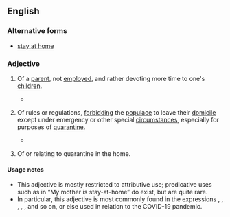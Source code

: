 {{also|stay at home}}
==English==

===Alternative forms===
* [[stay at home]]

===Adjective===
{{en-adj|head=[[stay]]-[[at]]-[[home]]|-}}

# {{lb|en|chiefly|attributive}} Of a [[parent]], not [[employed]], and rather devoting more time to one's [[children]].
#* {{quote-web|en|title=Couples Who Eat Together May Not Stay Together|work=New York Times|author=Abby Ellin|date=May 25, 2020|url=https://www.nytimes.com/2020/05/25/fashion/weddings/couples-food-habits-quarantine.html|passage=Ms. Andrews is forthright about her distress. “Jonathan’s eating habits have irritated me for years anyway and have only been exacerbated during the last six or seven weeks of him working from home,” said Ms. Andrews, 53, a '''stay-at-home''' parent who lives just outside London, in Surrey.}}
# {{lb|en|attributive}} Of rules or regulations, [[forbid|forbidding]] the [[populace]] to leave their [[domicile]] except under emergency or other special [[circumstances]], especially for purposes of [[quarantine]].
#: {{ux|en|stay-at-home orders}}
#* {{quote-web|en|url=https://www.scientificamerican.com/article/a-monday-is-a-tuesday-is-a-sunday-as-covid-19-disrupts-internal-clocks/|date=May 27, 2020|author=Jackie Rocheleau|work=Scientific American|title=A Monday Is a Tuesday Is a Sunday as COVID-19 Disrupts Internal Clocks|passage=In April Jenny Rappaport sat down to inspect her calendar because she could not tell how many days had passed since New Jersey’s '''stay-at-home''' order took effect.}}
# {{lb|en|attributive}} Of or relating to quarantine in the home.
#: {{ux|en|the stay-at-home era}} 
#: {{ux|en|stay-at-home boredom}}

====Usage notes====
* This adjective is mostly restricted to attributive use; predicative uses such as in “My mother is stay-at-home” do exist, but are quite rare.
* In particular, this adjective is most commonly found in the expressions {{m|en||stay-at-home mother}}, {{m|en||father}}, {{m|en||mom}}, {{m|en||dad}}, {{m|en||motherhood}}, and so on, or else used in relation to the COVID-19 pandemic.